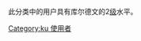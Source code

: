 {{Empty category}}
此分类中的用户具有库尔德文的2[[Wikipedia:巴別#開始使用巴別語言模板|级]]水平。
[[Category:ku_使用者|Category:ku 使用者]]
